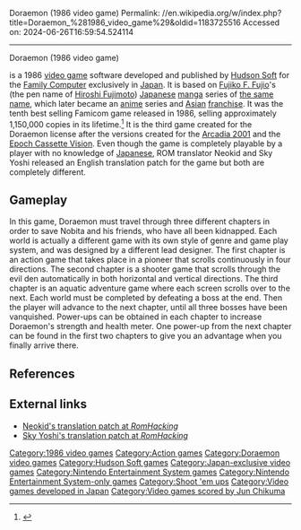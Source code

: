 Doraemon (1986 video game)
Permalink: //en.wikipedia.org/w/index.php?title=Doraemon_%281986_video_game%29&oldid=1183725516
Accessed on: 2024-06-26T16:59:54.524114



------
Doraemon (1986 video game)
{{Expand Japanese|ドラえもん (ファミコン) |topic=tech|date=September 2015}}
{{more citations needed|date=March 2009}}
{{Infobox video game
| title = Doraemon
| image = Doraemon Famicomboxart.png
| caption = Front cover of ''Doraemon'' package
| developer = [[Hudson Soft]]
| publisher = Hudson Soft
| designer = 
| producer = Yukio Osato<ref name="credits">Closing credits of the ''Doraemon'' game</ref>
| director = Katsuhiro Nozawa<ref name="credits"/>
| writer = Katsuhiro Nozawa<ref name="credits"/><br>[[Takahashi Meijin]]<ref name="credits"/>
| programmer = Katsuhiro Nozawa
| composer = [[Jun Chikuma]]<ref name="credits"/>
| engine = 
| released = December 12, 1986
| genre = [[Action-adventure game|Action-adventure]]<br>[[Shoot 'em up]]
| modes = [[Single-player]]
| platforms = [[Nintendo Entertainment System|Family Computer]]
}}

{{nihongo|'''''Doraemon'''''|ドラえもん|lit. "Doraemon"}} is a 1986 [[video game]] software developed and published by [[Hudson Soft]] for the [[Nintendo Entertainment System|Family Computer]] exclusively in [[Japan]]. It is based on [[Fujiko F. Fujio]]'s (the pen name of [[Fujiko Fujio|Hiroshi Fujimoto]]) [[Japan]]ese [[manga]] series of [[Doraemon|the same name]], which later became an [[anime]] series and [[Asia]]n [[Media franchise|franchise]]. It was the tenth best selling Famicom game released in 1986, selling approximately 1,150,000 copies in its lifetime.<ref name="magicboxjapan">{{cite web |url=http://www.the-magicbox.com/topten2.htm |title=Japan Platinum Game Chart |publisher=The Magic Box |access-date=2009-03-13}}</ref> It is the third game created for the Doraemon license after the versions created for the [[Arcadia 2001]] and the [[Epoch Cassette Vision]]. Even though the game is completely playable by a player with no knowledge of [[Japanese language|Japanese]], ROM translator Neokid and Sky Yoshi released an English translation patch for the game but both are completely different.

==Gameplay==
In this game, Doraemon must travel through three different chapters in order to save Nobita and his friends, who have all been kidnapped. Each world is actually a different game with its own style of genre and game play system, and was designed by a different lead designer. The first chapter is an action game that takes place in a pioneer that scrolls continuously in four directions. The second chapter is a shooter game that scrolls through the evil den automatically in both horizontal and vertical directions. The third chapter is an aquatic adventure game where each screen scrolls over to the next. Each world must be completed by defeating a boss at the end. Then the player will advance to the next chapter, until all three bosses have been vanquished. Power-ups can be obtained in each chapter to increase Doraemon's strength and health meter. One power-up from the next chapter can be found in the first two chapters to give you an advantage when you finally arrive there.

==References==
{{Reflist}}

==External links==
* [http://www.romhacking.net/translations/119/ Neokid's translation patch at ''RomHacking'']
* [http://www.romhacking.net/translations/2629/ Sky Yoshi's translation patch at ''RomHacking'']

{{Doraemon}}
{{Authority control}}

{{DEFAULTSORT:Doraemon (1986 Video Game)}}
[[Category:1986 video games]]
[[Category:Action games]]
[[Category:Doraemon video games]]
[[Category:Hudson Soft games]]
[[Category:Japan-exclusive video games]]
[[Category:Nintendo Entertainment System games]]
[[Category:Nintendo Entertainment System-only games]]
[[Category:Shoot 'em ups]]
[[Category:Video games developed in Japan]]
[[Category:Video games scored by Jun Chikuma]]


{{action-adventure-videogame-stub}}
{{scroll-shooter-videogame-stub}}